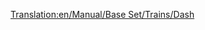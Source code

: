 [[Translation:en/Manual/Base Set/Trains/Dash]]
{{fr/Train|Image=[[File:en/Dash.png]]
|Nom="Dash"
|Coût=16 406£ (32 812$)
|Vitesse=120 km/h (75 mph)
|Poids=38 t
|Puissance=700 cv (523 kW)
|Entretien=1 066£ (2 132$)
|Conception=1984
|Vie=15
|Capacité=80 passagers
|Description=Le DMU Dash est une unité à diésels multiples qui est livrée par défaut avec deux unités et transporte des passagers de la même façon que le [[fr/Manual/Base Set/Trains/Manley-Morel DMU|Manley-Morel DMU]], quoiqu'avec une vitesse plus élevée, plus de puissance et de capacité.

Ces trains ne sont vraiment appropriés que pour du petit transport de passagers, car ils manquent de puissance pour transporter des marchandises plus lourdes et tirer plus de wagons. Vous pouvez ajouter d'autres unités pour augmenter la puissance et la capacité (dans le pur style DMU), mais vous serez toujours limité à 75mph; un meilleur choix serait donc d'utiliser la [[fr/Manual/Base Set/Trains/SH "125"|SH "125"]] sur les trajets les plus fréquentés, ou même le [[fr/Manual/Base Set/Trains/T.I.M.|"T.I.M."]] quand il aura été inventé.

Un mot d'avertissement: quand des trains plus rapides arrivent sur un grand réseau, il pourra vous arriver qu'ils se retrouvent bloqués derrière ces unités plus lentes, ralentissant tout le réseau ; vous devrez donc soit améliorer l'ensemble, soit conserver les DMUs sur des voies séparées, ou construire des [[fr/Community/Double voies|sections de dépassement]].
|Réalité=Le premier de la seconde génération (si vous ne tenez pas compte de la série 14x des bus ferroviaires), le [http://en.wikipedia.org/wiki/British_Rail_Class_150 Class 150 'Sprinter'] (en anglais) (d'où le nom 'Dash') fut introduit dans les années 1950 et 1960. Soutien local des 'Chemins de fer régionaux' britanniques jusqu'à leur privatisation entre 1990 et 1996 ils sont encore les chevaux de trait des lignes rurales et des navettes.
}}